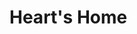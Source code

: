 
# Heart's Home
<ProjectDetails
  region="Vale"
  house="House Corbray"
  type="Castle"
  status="Completed"
  warp="/warp heartshome"
  projectLead="NickShaiB, Kyuzo_"
  dateStarted="2014-04-03T07:00:00+00:00"
  dateCompleted="2014-04-03T07:00:00+00:00"
/>
